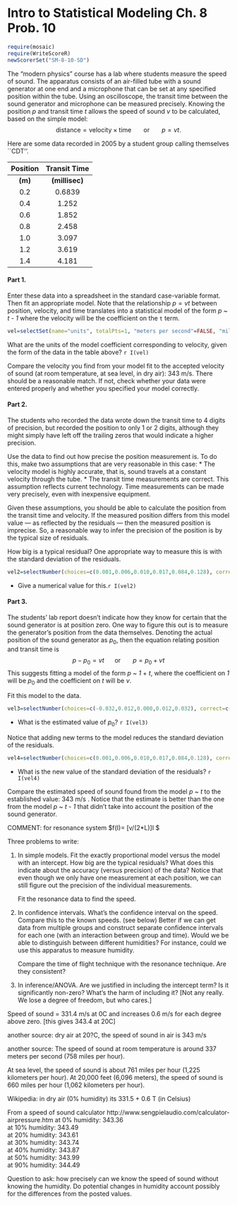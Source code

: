 Intro to Statistical Modeling Ch. 8 Prob. 10
========================================================
```r
require(mosaic)
require(WriteScoreR)
newScorerSet("SM-8-10-SD")
```

The "modern physics" course has a lab where students measure the speed of sound.  The apparatus consists of an air-filled tube with a sound generator at one end and a microphone that can be set at any specified position within the tube.  Using an oscilloscope, the transit time between the sound generator and microphone can be measured precisely.  Knowing the position $p$ and transit time $t$ allows the speed of sound $v$ to be calculated, based on the simple model:     
$$ \mbox{distance} = \mbox{velocity} \times \mbox{time} \ \ \ \ \ \ \ 
\mbox{or} \ \ \ \ \ \ \ p = v t.$$

Here are some data recorded in 2005 by a student group calling themselves ``CDT''.

Position | Transit Time
:----:|:----:
**(m)** | **(millisec)**
0.2 | 0.6839
0.4 | 1.252
0.6 | 1.852
0.8 | 2.458
1.0 | 3.097
1.2 | 3.619
1.4 | 4.181



#### Part 1.


Enter these data into a spreadsheet in the standard case-variable format.  Then fit an appropriate model.  Note that the relationship $p = v t$ between position, velocity, and time translates into a statistical model of the form *p* ~ *t - 1* where the velocity will be the coefficient on the <code>t</code> term.

```r
vel=selectSet(name="units", totalPts=1, "meters per second"=FALSE, "miles per hour"=FALSE, "millimeters per second"=FALSE, "meters per millisecond"=TRUE, "millimeters per millisecond"=FALSE, "No units. It's a pure number."=FALSE, "No way to know from the information provided"=FALSE)
```
What are the units of the model coefficient corresponding to velocity, given the form of the data in the table above? `r I(vel)`

Compare the velocity you find from your model fit to the accepted velocity of sound (at room temperature, at sea level, in dry air): $343$ m/s.  There should be a reasonable match.  If not, check whether your data were entered properly and whether you specified your model correctly.  


#### Part 2.

The students who recorded the data wrote down the transit time to 4 digits of precision, but recorded the position to only 1 or 2 digits, although they might simply have left off the trailing zeros that would indicate a higher precision.

Use the data to find out how precise the position measurement is.  To do this, make two assumptions that are very reasonable in this case:
* The velocity model is highly accurate, that is, sound travels at a constant velocity through the tube.
* The transit time measurements are correct.  This assumption reflects current technology.  Time measurements can be made very precisely, even with inexpensive equipment.       

Given these assumptions, you should be able to calculate the position from the transit time and velocity.  If the measured position differs from this model value --- as reflected by the residuals --- then the measured position is imprecise.  So, a reasonable way to infer the precision of the position is by the typical size of residuals.

How big is a typical residual?  One appropriate way to measure this is with the standard deviation of the residuals.  

```r
vel2=selectNumber(choices=c(0.001,0.006,0.010,0.017,0.084,0.128), correct=c(0.017), totalPts=1, name="resid")
```
* Give a numerical value for this.`r I(vel2)` 


#### Part 3.

The students' lab report doesn't indicate how they know for certain that the sound generator is at position zero.  One way to figure this out is to measure the generator's position from the data themselves. Denoting the actual position of the sound generator as $p_0$, then the equation relating position and transit time is 
$$ p - p_0 = v t \ \ \ \ \ \ \mbox{or}\ \ \ \ \ \ \ p = p_0 + v t$$
This suggests fitting a model of the form *p* ~ *1* + *t*, where the coefficient on *1* will be $p_0$ and the coefficient on *t* will be $v$.  

Fit this model to the data.

```r
vel3=selectNumber(choices=c(-0.032,0.012,0.000,0.012,0.032), correct=c(-0.032), totalPts=1, name="estValP")
```
* What is the estimated value of $p_0$? `r I(vel3)`
 

Notice that adding new terms to the model reduces the standard deviation of the residuals.  

```r
vel4=selectNumber(choices=c(0.001,0.006,0.010,0.017,0.084,0.128), correct=c(0.010), totalPts=1, name="StdDevRes")
```
* What is the new value of the standard deviation of the residuals? `r I(vel4)`


Compare the estimated speed of sound found from the model *p* ~ *t*  to the
established value: 343 m/s .  Notice that the estimate is better than the one from the model *p* ~ *t - 1*  that didn't take into account the position of the sound generator.

<aside>
COMMENT:
for resonance system $f(I)= [v/(2*L)]I $

Three problems to write:

1) In simple models. Fit the exactly proportional model versus the
   model with an intercept.  How big are the typical residuals?  What
   does this indicate about the accuracy (versus precision) of the
   data?  Notice that even though we only have one measurement at each
   position, we can still figure out the precision of the individual
   measurements. 

   Fit the resonance data to find the speed.

2) In confidence intervals.  What's the confidence interval on the
   speed.  Compare this to the known speeds. (see below)  Better if we
   can get data from multiple groups and construct separate confidence
   intervals for each one (with an interaction between group and
   time).  Would we be able to distinguish between different
   humidities?  For instance, could we use this apparatus to measure humidity.

   Compare the time of flight technique with the resonance technique.
   Are they consistent?

4) In inference/ANOVA.  Are we justified in including the intercept
   term?  Is it significantly non-zero?  What's the harm of including
   it? [Not any really.  We lose a degree of freedom, but who cares.]
   

Speed of sound = 331.4 m/s at 0C and increases 0.6 m/s for each degree
above zero.  [this gives 343.4 at 20C]

another source: dry air at 20?C, the speed of sound in air is 343 m/s

another source: The speed of sound at room temperature is around 337
meters per second (758 miles per hour). 

At sea level, the speed of sound is about 761 miles per hour (1,225
kilometers per hour). At 20,000 feet (6,096 meters), the speed of
sound is 660 miles per hour (1,062 kilometers per hour).

Wikipedia: in dry air (0\% humidity) its 331.5 + 0.6 T (in Celsius)

From a speed of sound calculator
http://www.sengpielaudio.com/calculator-airpressure.htm
at 0\% humidity: 343.36      
at 10\% humidity: 343.49     
at 20\% humidity: 343.61     
at 30\% humidity: 343.74     
at 40\% humidity: 343.87     
at 50\% humidity: 343.99     
at 90\% humidity: 344.49     

Question to ask: how precisely can we know the speed of sound without
knowing the humidity.  Do potential changes in humidity account
possibly for the differences from the posted values.

</aside>

